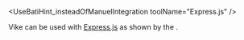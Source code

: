 
<UseBatiHint_insteadOfManuelIntegration toolName="Express.js" />

Vike can be used with [Express.js](https://expressjs.com/) as shown by the <Link text="official boilerplates" href="/scaffold" />.
